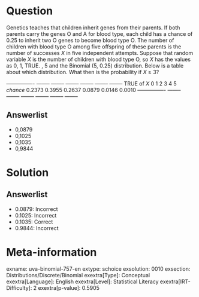 Question
========

Genetics teaches that children inherit genes from their parents. If both parents carry the genes O and A for blood type, each child has a chance of 0.25 to inherit two O genes to become blood type O. The number of children with blood type O among five offspring of these parents is the number of successes *X* in five independent attempts. Suppose that random variable *X* is the number of children with blood type O, so *X* has the values as 0, 1, TRUE. , 5 and the Binomial (5, 0.25) distribution. Below is a table about which distribution. What then is the probability if *X* ≥ 3?

  ---------------- -------- -------- -------- -------- -------- -------- TRUE of *X* 0 1 2 3 4 5 *chance* 0.2373 0.3955 0.2637 0.0879 0.0146 0.0010 ---------------- -------- -------- -------- -------- -------- --------

Answerlist
----------

* 0,0879
* 0,1025
* 0,1035
* 0,9844

Solution
========

Answerlist
----------

* 0.0879: Incorrect
* 0.1025: Incorrect
* 0.1035: Correct
* 0.9844: Incorrect

Meta-information
================
exname: uva-binomial-757-en
extype: schoice
exsolution: 0010
exsection: Distributions/Discrete/Binomial
exextra[Type]: Conceptual
exextra[Language]: English
exextra[Level]: Statistical Literacy
exextra[IRT-Difficulty]: 2
exextra[p-value]: 0.5905
